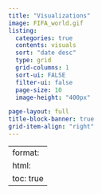```yaml
---
title: "Visualizations"
image: FIFA_world.gif
listing:
  categories: true
  contents: visuals
  sort: "date desc"
  type: grid
  grid-columns: 1
  sort-ui: FALSE
  filter-ui: false
  page-size: 10
  image-height: "400px"

page-layout: full
title-block-banner: true
grid-item-align: "right"
---
```


---
format:
  html:
    toc: true
---
